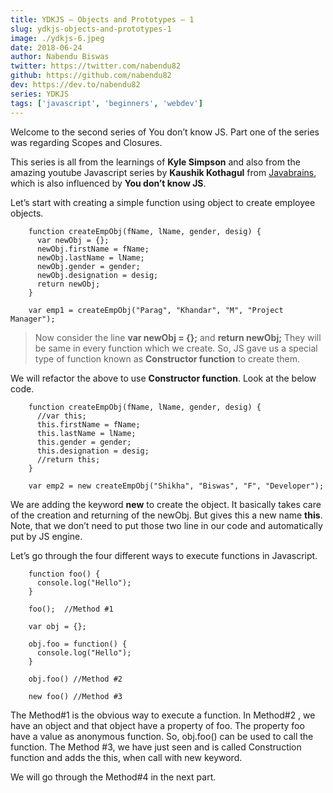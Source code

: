 ```yaml
---
title: YDKJS — Objects and Prototypes — 1
slug: ydkjs-objects-and-prototypes-1
image: ./ydkjs-6.jpeg
date: 2018-06-24
author: Nabendu Biswas
twitter: https://twitter.com/nabendu82
github: https://github.com/nabendu82
dev: https://dev.to/nabendu82
series: YDKJS
tags: ['javascript', 'beginners', 'webdev']
---
```


Welcome to the second series of You don’t know JS. Part one of the series was regarding Scopes and Closures.

This series is all from the learnings of **Kyle Simpson** and also from the amazing youtube Javascript series by **Kaushik Kothagul** from [Javabrains](https://www.youtube.com/user/koushks/playlists?view=50&shelf_id=1&sort=dd), which is also influenced by **You don’t know JS**.

Let’s start with creating a simple function using object to create employee objects.

<div className={styles.code__block}>

```
    function createEmpObj(fName, lName, gender, desig) {
      var newObj = {};
      newObj.firstName = fName;
      newObj.lastName = lName;
      newObj.gender = gender;
      newObj.designation = desig;
      return newObj;
    }

    var emp1 = createEmpObj("Parag", "Khandar", "M", "Project Manager");
```

</div>

> Now consider the line **var newObj = {};** and **return newObj;** They will be same in every function which we create. So, JS gave us a special type of function known as **Constructor function** to create them.

We will refactor the above to use **Constructor function**. Look at the below code.

<div className={styles.code__block}>

```
    function createEmpObj(fName, lName, gender, desig) {
      //var this;
      this.firstName = fName;
      this.lastName = lName;
      this.gender = gender;
      this.designation = desig;
      //return this;
    }

    var emp2 = new createEmpObj("Shikha", "Biswas", "F", "Developer");
```

</div>

We are adding the keyword **new** to create the object. It basically takes care of the creation and returning of the newObj. But gives this a new name **this**.
Note, that we don’t need to put those two line in our code and automatically put by JS engine.

Let’s go through the four different ways to execute functions in Javascript.

<div className={styles.code__block}>

```
    function foo() {
      console.log("Hello");
    }

    foo();  //Method #1

    var obj = {};

    obj.foo = function() {
      console.log("Hello");
    }

    obj.foo() //Method #2

    new foo() //Method #3
```

</div>

The Method#1 is the obvious way to execute a function.
In Method#2 , we have an object and that object have a property of foo. The property foo have a value as anonymous function. So, obj.foo() can be used to call the function.
The Method #3, we have just seen and is called Construction function and adds the this, when call with new keyword.

We will go through the Method#4 in the next part.
